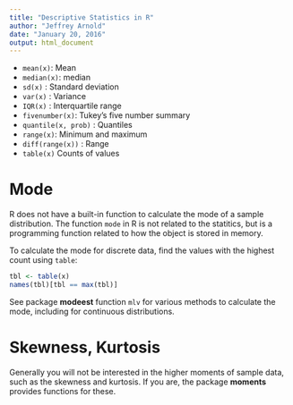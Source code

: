 ```yaml
---
title: "Descriptive Statistics in R"
author: "Jeffrey Arnold"
date: "January 20, 2016"
output: html_document
---
```



- `mean(x)`: Mean 
- `median(x)`: median
- `sd(x)` : Standard deviation
- `var(x)` : Variance
- `IQR(x)` : Interquartile range
- `fivenumber(x)`: Tukey's five number summary
- `quantile(x, prob)` : Quantiles
- `range(x)`: Minimum and maximum
- `diff(range(x))` : Range
- `table(x)` Counts of values


# Mode

R does not have a built-in function to calculate the mode of a sample distribution.
The function `mode` in R is not related to the statitics, but is a programming function related to how the object is stored in memory.

To calculate the mode for discrete data, find the values with the highest count
using `table`:
```r
tbl <- table(x)
names(tbl)[tbl == max(tbl)]
```

See package **modeest** function `mlv` for various methods to calculate the mode, including for continuous distributions.

# Skewness, Kurtosis

Generally you will not be interested in the higher moments of sample data, such as the skewness and kurtosis. If you are, the package **moments** provides functions for these.
